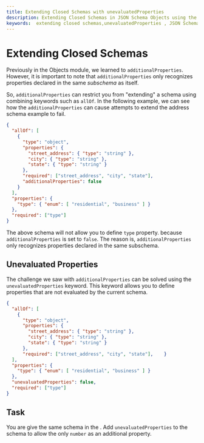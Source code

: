 ```yaml
---
title: Extending Closed Schemas with unevaluatedProperties
description: Extending Closed Schemas in JSON Schema Objects using the unevaluatedProperties keyword
keywords:  extending closed schemas,unevaluatedProperties , JSON Schema, JSON Schema objects
---
```



# Extending Closed Schemas

Previously in the Objects module, we learned to `additionalProperties`. However, it is important to note that `additionalProperties` only recognizes properties declared in the same *subschema* as itself. 

So, `additionalProperties` can restrict you from "extending" a schema using combining keywords such as `allOf`. In the following example, we can see how the `additionalProperties` can cause attempts to extend the address schema example to fail. 

```json highlightLineStart={11}
{
  "allOf": [
    {
      "type": "object",
      "properties": {
        "street_address": { "type": "string" },
        "city": { "type": "string" },
        "state": { "type": "string" }
      },
      "required": ["street_address", "city", "state"],
      "additionalProperties": false
    }
  ],
  "properties": {
    "type": { "enum": [ "residential", "business" ] }
  },
  "required": ["type"]
}
```
The above schema will not allow you to define `type` property. because `additionalProperties` is set to `false`. The reason is, `additionalProperties` only recognizes properties declared in the same subschema. 


## Unevaluated Properties

The challenge we saw with `additionalProperties` can be solved using the `unevaluatedProperties` keyword. This keyword allows you to define properties that are not evaluated by the current schema. 

```json highlightLineStart={15}
{
  "allOf": [
    {
      "type": "object",
      "properties": {
        "street_address": { "type": "string" },
        "city": { "type": "string" },
        "state": { "type": "string" }
      },
      "required": ["street_address", "city", "state"],    }
  ],
  "properties": {
    "type": { "enum": [ "residential", "business" ] }
  },
  "unevaluatedProperties": false,
  "required": ["type"]
}
```

## Task 

You are give the same schema in the <SideEditorLink/>. Add `unevaluatedProperties` to the schema to allow the only `number` as an additional property. 


